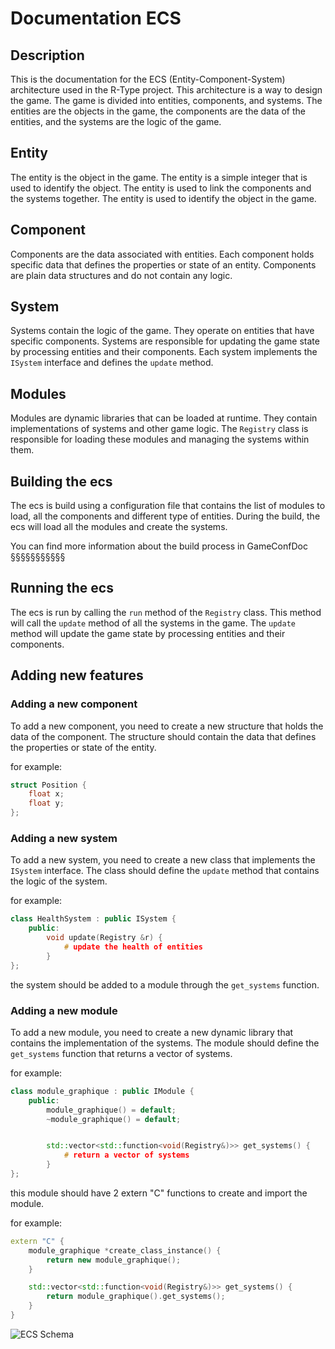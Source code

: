 # Documentation ECS

## Description

This is the documentation for the ECS (Entity-Component-System) architecture used in the R-Type project. This architecture is a way to design the game. The game is divided into entities, components, and systems. The entities are the objects in the game, the components are the data of the entities, and the systems are the logic of the game.

## Entity

The entity is the object in the game. The entity is a simple integer that is used to identify the object. The entity is used to link the components and the systems together. The entity is used to identify the object in the game.

## Component

Components are the data associated with entities. Each component holds specific data that defines the properties or state of an entity. Components are plain data structures and do not contain any logic.

## System

Systems contain the logic of the game. They operate on entities that have specific components. Systems are responsible for updating the game state by processing entities and their components. Each system implements the `ISystem` interface and defines the `update` method.

## Modules

Modules are dynamic libraries that can be loaded at runtime. They contain implementations of systems and other game logic. The `Registry` class is responsible for loading these modules and managing the systems within them.

## Building the ecs

The ecs is build using a configuration file that contains the list of modules to load, all the components and different type of entities. During the build, the ecs will load all the modules and create the systems.

You can find more information about the build process in GameConfDoc §§§§§§§§§§§

## Running the ecs

The ecs is run by calling the `run` method of the `Registry` class. This method will call the `update` method of all the systems in the game. The `update` method will update the game state by processing entities and their components.

## Adding new features

### Adding a new component

To add a new component, you need to create a new structure that holds the data of the component. The structure should contain the data that defines the properties or state of the entity.

for example:

```cpp
struct Position {
    float x;
    float y;
};
```

### Adding a new system

To add a new system, you need to create a new class that implements the `ISystem` interface. The class should define the `update` method that contains the logic of the system.

for example:

```cpp
class HealthSystem : public ISystem {
    public:
        void update(Registry &r) {
            # update the health of entities
        }
};
```

the system should be added to a module through the `get_systems` function.

### Adding a new module

To add a new module, you need to create a new dynamic library that contains the implementation of the systems. The module should define the `get_systems` function that returns a vector of systems.

for example:

```cpp
class module_graphique : public IModule {
    public:
        module_graphique() = default;
        ~module_graphique() = default;


        std::vector<std::function<void(Registry&)>> get_systems() {
            # return a vector of systems
        }
};
```

this module should have 2 extern "C" functions to create and import the module.

for example:

```cpp
extern "C" {
    module_graphique *create_class_instance() {
        return new module_graphique();
    }

    std::vector<std::function<void(Registry&)>> get_systems() {
        return module_graphique().get_systems();
    }
}
```
![ECS Schema](../static/images/ECS.png)